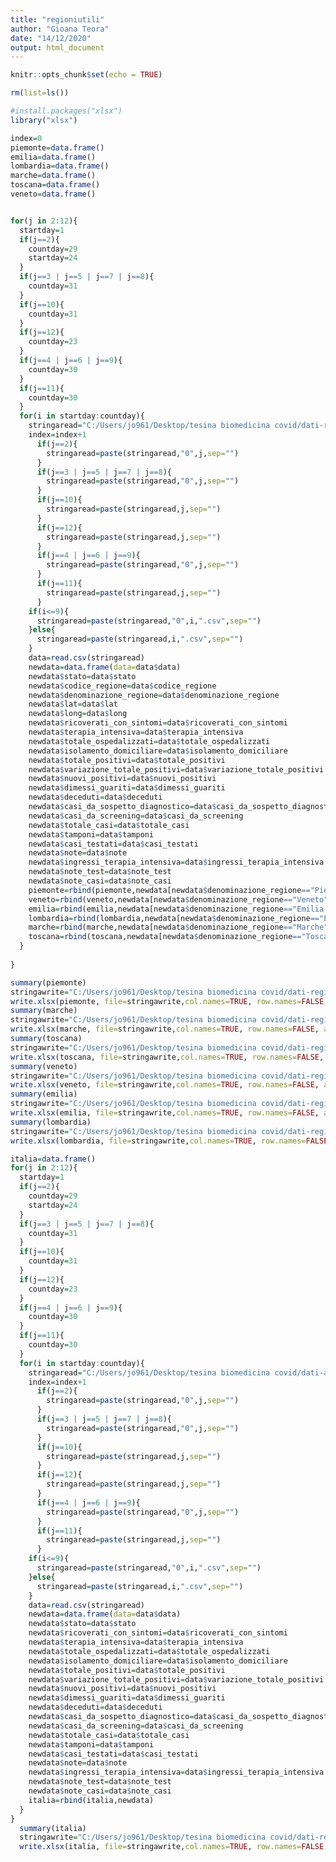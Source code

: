 ---
title: "regioniutili"
author: "Gioana Teora"
date: "14/12/2020"
output: html_document
---

```{r setup, include=FALSE}
knitr::opts_chunk$set(echo = TRUE)
```

```{r}
rm(list=ls())

#install.packages("xlsx")
library("xlsx")
```

```{r}

index=0
piemonte=data.frame()
emilia=data.frame()
lombardia=data.frame()
marche=data.frame()
toscana=data.frame()
veneto=data.frame()


for(j in 2:12){
  startday=1
  if(j==2){
    countday=29
    startday=24
  }
  if(j==3 | j==5 | j==7 | j==8){
    countday=31
  }
  if(j==10){
    countday=31
  }
  if(j==12){
    countday=23
  }
  if(j==4 | j==6 | j==9){
    countday=30
  }
  if(j==11){
    countday=30
  }
  for(i in startday:countday){
    stringaread="C:/Users/jo961/Desktop/tesina biomedicina covid/dati-regioni/dpc-covid19-ita-regioni-2020"
    index=index+1
      if(j==2){
        stringaread=paste(stringaread,"0",j,sep="")
      }
      if(j==3 | j==5 | j==7 | j==8){
        stringaread=paste(stringaread,"0",j,sep="")
      }
      if(j==10){
        stringaread=paste(stringaread,j,sep="")
      }
      if(j==12){
        stringaread=paste(stringaread,j,sep="")
      }
      if(j==4 | j==6 | j==9){
        stringaread=paste(stringaread,"0",j,sep="")
      }
      if(j==11){
        stringaread=paste(stringaread,j,sep="")
      }
    if(i<=9){
      stringaread=paste(stringaread,"0",i,".csv",sep="")
    }else{
      stringaread=paste(stringaread,i,".csv",sep="")
    }
    data=read.csv(stringaread)
    newdata=data.frame(data=data$data)
    newdata$stato=data$stato
    newdata$codice_regione=data$codice_regione
    newdata$denominazione_regione=data$denominazione_regione
    newdata$lat=data$lat
    newdata$long=data$long
    newdata$ricoverati_con_sintomi=data$ricoverati_con_sintomi
    newdata$terapia_intensiva=data$terapia_intensiva
    newdata$totale_ospedalizzati=data$totale_ospedalizzati
    newdata$isolamento_domiciliare=data$isolamento_domiciliare
    newdata$totale_positivi=data$totale_positivi
    newdata$variazione_totale_positivi=data$variazione_totale_positivi
    newdata$nuovi_positivi=data$nuovi_positivi
    newdata$dimessi_guariti=data$dimessi_guariti
    newdata$deceduti=data$deceduti
    newdata$casi_da_sospetto_diagnostico=data$casi_da_sospetto_diagnostico
    newdata$casi_da_screening=data$casi_da_screening
    newdata$totale_casi=data$totale_casi
    newdata$tamponi=data$tamponi
    newdata$casi_testati=data$casi_testati
    newdata$note=data$note
    newdata$ingressi_terapia_intensiva=data$ingressi_terapia_intensiva
    newdata$note_test=data$note_test
    newdata$note_casi=data$note_casi
    piemonte=rbind(piemonte,newdata[newdata$denominazione_regione=="Piemonte",])
    veneto=rbind(veneto,newdata[newdata$denominazione_regione=="Veneto",])
    emilia=rbind(emilia,newdata[newdata$denominazione_regione=="Emilia-Romagna",])
    lombardia=rbind(lombardia,newdata[newdata$denominazione_regione=="Lombardia",])
    marche=rbind(marche,newdata[newdata$denominazione_regione=="Marche",])
    toscana=rbind(toscana,newdata[newdata$denominazione_regione=="Toscana",])
  }
  
}
```




```{r}
summary(piemonte)
stringawrite="C:/Users/jo961/Desktop/tesina biomedicina covid/dati-regioni-xlsx/piemonte.xlsx"
write.xlsx(piemonte, file=stringawrite,col.names=TRUE, row.names=FALSE, append=FALSE,showNA = FALSE)
summary(marche)
stringawrite="C:/Users/jo961/Desktop/tesina biomedicina covid/dati-regioni-xlsx/marche.xlsx"
write.xlsx(marche, file=stringawrite,col.names=TRUE, row.names=FALSE, append=FALSE,showNA = FALSE)
summary(toscana)
stringawrite="C:/Users/jo961/Desktop/tesina biomedicina covid/dati-regioni-xlsx/toscana.xlsx"
write.xlsx(toscana, file=stringawrite,col.names=TRUE, row.names=FALSE, append=FALSE,showNA = FALSE)
summary(veneto)
stringawrite="C:/Users/jo961/Desktop/tesina biomedicina covid/dati-regioni-xlsx/veneto.xlsx"
write.xlsx(veneto, file=stringawrite,col.names=TRUE, row.names=FALSE, append=FALSE,showNA = FALSE)
summary(emilia)
stringawrite="C:/Users/jo961/Desktop/tesina biomedicina covid/dati-regioni-xlsx/emilia.xlsx"
write.xlsx(emilia, file=stringawrite,col.names=TRUE, row.names=FALSE, append=FALSE,showNA = FALSE)
summary(lombardia)
stringawrite="C:/Users/jo961/Desktop/tesina biomedicina covid/dati-regioni-xlsx/lombardia.xlsx"
write.xlsx(lombardia, file=stringawrite,col.names=TRUE, row.names=FALSE, append=FALSE,showNA = FALSE)
```

```{r}
italia=data.frame()
for(j in 2:12){
  startday=1
  if(j==2){
    countday=29
    startday=24
  }
  if(j==3 | j==5 | j==7 | j==8){
    countday=31
  }
  if(j==10){
    countday=31
  }
  if(j==12){
    countday=23
  }
  if(j==4 | j==6 | j==9){
    countday=30
  }
  if(j==11){
    countday=30
  }
  for(i in startday:countday){
    stringaread="C:/Users/jo961/Desktop/tesina biomedicina covid/dati-andamento-nazionale/dpc-covid19-ita-andamento-nazionale-2020"
    index=index+1
      if(j==2){
        stringaread=paste(stringaread,"0",j,sep="")
      }
      if(j==3 | j==5 | j==7 | j==8){
        stringaread=paste(stringaread,"0",j,sep="")
      }
      if(j==10){
        stringaread=paste(stringaread,j,sep="")
      }
      if(j==12){
        stringaread=paste(stringaread,j,sep="")
      }
      if(j==4 | j==6 | j==9){
        stringaread=paste(stringaread,"0",j,sep="")
      }
      if(j==11){
        stringaread=paste(stringaread,j,sep="")
      }
    if(i<=9){
      stringaread=paste(stringaread,"0",i,".csv",sep="")
    }else{
      stringaread=paste(stringaread,i,".csv",sep="")
    }
    data=read.csv(stringaread)
    newdata=data.frame(data=data$data)
    newdata$stato=data$stato
    newdata$ricoverati_con_sintomi=data$ricoverati_con_sintomi
    newdata$terapia_intensiva=data$terapia_intensiva
    newdata$totale_ospedalizzati=data$totale_ospedalizzati
    newdata$isolamento_domiciliare=data$isolamento_domiciliare
    newdata$totale_positivi=data$totale_positivi
    newdata$variazione_totale_positivi=data$variazione_totale_positivi
    newdata$nuovi_positivi=data$nuovi_positivi
    newdata$dimessi_guariti=data$dimessi_guariti
    newdata$deceduti=data$deceduti
    newdata$casi_da_sospetto_diagnostico=data$casi_da_sospetto_diagnostico
    newdata$casi_da_screening=data$casi_da_screening
    newdata$totale_casi=data$totale_casi
    newdata$tamponi=data$tamponi
    newdata$casi_testati=data$casi_testati
    newdata$note=data$note
    newdata$ingressi_terapia_intensiva=data$ingressi_terapia_intensiva
    newdata$note_test=data$note_test
    newdata$note_casi=data$note_casi
    italia=rbind(italia,newdata)
  }
}
  summary(italia)
  stringawrite="C:/Users/jo961/Desktop/tesina biomedicina covid/dati-regioni-xlsx/italia.xlsx"
  write.xlsx(italia, file=stringawrite,col.names=TRUE, row.names=FALSE, append=FALSE,showNA = FALSE)
```


